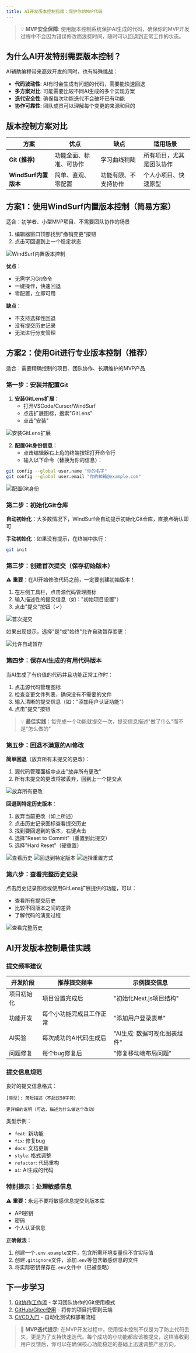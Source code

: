 ```yaml
---
title: AI开发版本控制指南：保护你的MVP代码
---
```


> 💡 **MVP安全保障**: 使用版本控制系统保护AI生成的代码，确保你的MVP开发过程中不会因为错误修改而浪费时间，随时可以回退到正常工作的状态。

## 为什么AI开发特别需要版本控制？

AI辅助编程带来高效开发的同时，也有特殊挑战：

- **代码波动性**: AI有时会生成有问题的代码，需要能快速回退
- **多方案对比**: 可能需要比较不同AI生成的多个实现方案
- **迭代安全性**: 确保每次功能迭代不会破坏已有功能
- **协作可靠性**: 团队成员可以理解每个变更的来源和目的

## 版本控制方案对比

| 方案 | 优点 | 缺点 | 适用场景 |
|------|------|------|---------|
| **Git (推荐)** | 功能全面、标准、可协作 | 学习曲线稍陡 | 所有项目，尤其是团队协作 |
| **WindSurf内置版本** | 简单、直观、零配置 | 功能有限、不支持协作 | 个人小项目、快速原型 |

## 方案1：使用WindSurf内置版本控制（简易方案）

适合：初学者、小型MVP项目、不需要团队协作的场景

1. 编辑器窗口顶部找到"撤销变更"按钮
2. 点击可回退到上一个稳定状态

![WindSurf内置版本控制](/images/version-control-tutorial.001.png)

**优点**：
- 无需学习Git命令
- 一键操作，快速回退
- 零配置，立即可用

**缺点**：
- 不支持选择性回退
- 没有提交历史记录
- 无法进行分支管理

## 方案2：使用Git进行专业版本控制（推荐）

适合：需要精确控制的项目、团队协作、长期维护的MVP产品

### 第一步：安装并配置Git

1. **安装GitLens扩展**：
   - 打开VSCode/Cursor/WindSurf
   - 点击扩展图标，搜索"GitLens"
   - 点击"安装"

![安装GitLens扩展](/images/version-control-tutorial.002.png)

2. **配置Git身份信息**：
   - 点击编辑器右上角的终端按钮打开命令行
   - 输入以下命令（替换为你的信息）：

```bash
git config --global user.name "你的名字"
git config --global user.email "你的邮箱@example.com"
```

![配置Git身份](/images/version-control-tutorial.004.png)

### 第二步：初始化Git仓库

**自动初始化**：大多数情况下，WindSurf会自动提示初始化Git仓库，直接点确认即可

**手动初始化**：如果没有提示，在终端中执行：
```bash
git init
```

### 第三步：创建首次提交（保存初始版本）

⚠️ **重要**：在AI开始修改代码之前，一定要创建初始版本！

1. 在左侧工具栏，点击源代码管理图标
2. 输入描述性的提交信息（如："初始项目设置"）
3. 点击"提交"按钮（✓）

![首次提交](/images/version-control-tutorial.005.png)

如果出现提示，选择"是"或"始终"允许自动暂存变更：

![允许自动暂存](/images/version-control-tutorial.006.png)

### 第四步：保存AI生成的有用代码版本

当AI生成了有价值的代码并且功能正常工作时：

1. 点击源代码管理图标
2. 检查变更文件列表，确保没有不需要的文件
3. 输入清晰的提交信息（如："添加用户认证功能"）
4. 点击"提交"按钮

> 💡 **最佳实践**：每完成一个功能就提交一次，提交信息描述"做了什么"而不是"怎么做的"

### 第五步：回退不满意的AI修改

**简单回退**（放弃所有未提交的更改）：

1. 源代码管理面板中点击"放弃所有更改"
2. 所有未提交的更改将被丢弃，回到上一个提交点

![放弃所有更改](/images/version-control-tutorial.007.png)

**回退到特定历史版本**：

1. 放弃当前更改（如上所述）
2. 点击历史记录图标查看提交历史
3. 找到要回退到的版本，右键点击
4. 选择"Reset to Commit"（重置到此提交）
5. 选择"Hard Reset"（硬重置）

![查看历史](/images/version-control-tutorial.008.png)
![回退到特定版本](/images/version-control-tutorial.009.png)
![选择重置方式](/images/version-control-tutorial.010.png)

### 第六步：查看完整历史记录

点击历史记录图标或使用GitLens扩展提供的功能，可以：
- 查看所有提交历史
- 比较不同版本之间的差异
- 了解代码的演变过程

![查看完整历史](/images/version-control-tutorial.011.png)

## AI开发版本控制最佳实践

### 提交频率建议

| 开发阶段 | 推荐提交频率 | 示例提交信息 |
|---------|------------|------------|
| 项目初始化 | 项目设置完成后 | "初始化Next.js项目结构" |
| 功能开发 | 每个小功能完成且工作正常 | "添加用户登录表单" |
| AI实验 | 每次成功的AI代码生成后 | "AI生成: 数据可视化图表组件" |
| 问题修复 | 每个bug修复后 | "修复移动端布局问题" |

### 提交信息规范

良好的提交信息格式：
```
[类型]: 简短描述（不超过50字符）

更详细的说明（可选，描述为什么做这个改动）
```

类型示例：
- `feat`: 新功能
- `fix`: 修复bug
- `docs`: 文档更新
- `style`: 格式调整
- `refactor`: 代码重构
- `ai`: AI生成的代码

### 特别提示：处理敏感信息

⚠️ **重要**：永远不要将敏感信息提交到版本库
- API密钥
- 密码
- 个人认证信息

**正确做法**：
1. 创建一个`.env.example`文件，包含所需环境变量但不含实际值
2. 创建`.gitignore`文件，添加`.env`等包含敏感信息的文件
3. 将实际密钥保存在`.env`文件中（已被忽略）

## 下一步学习

1. [Git协作工作流](https://www.atlassian.com/git/tutorials/comparing-workflows) - 学习团队协作的Git使用模式
2. [GitHub/Gitee使用](https://docs.github.com/cn) - 将你的项目托管到云端
3. [CI/CD入门](https://www.redhat.com/zh/topics/devops/what-is-ci-cd) - 自动化测试和部署流程

> 🔄 **MVP迭代提示**: 在MVP开发过程中，使用版本控制不仅是为了防止代码丢失，更是为了支持快速迭代。每个成功的小功能都应该被提交，这样当收到用户反馈后，你可以在确保核心功能稳定的基础上迅速调整产品方向。

